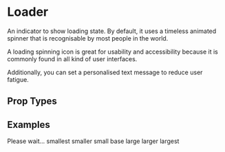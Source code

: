 

# Loader

An indicator to show loading state. By default, it uses a timeless animated spinner that is recognisable by most people in the world.

A loading spinning icon is great for usability and accessibility because it is commonly found in all kind of user interfaces.

Additionally, you can set a personalised text message to reduce user fatigue.

## Prop Types

<PropsTable component={Loader} />

## Examples
<CodeExample>
  <Loader />
</CodeExample>

<CodeExample desc='Blinking Loading Text'>
  <View fill style={{minHeight: 160}}>
    <Loader>Please wait...</Loader>
  </View>
</CodeExample>

<CodeExample desc='Loading Spinner Sizes'>
  <View style={style}>
    <Loader size='smallest'>smallest</Loader>
  </View>
  <View style={style}>
    <Loader size='smaller'>smaller</Loader>
  </View>
  <View style={style}>
    <Loader size='small'>small</Loader>
  </View>
  <View style={style}>
    <Loader>base</Loader>
  </View>
  <View style={style}>
    <Loader size='large'>large</Loader>
  </View>
  <View style={style}>
    <Loader size='larger'>larger</Loader>
  </View>
  <View style={style}>
    <Loader size='largest'>largest</Loader>
  </View>
</CodeExample>

<CodeExample desc='Custom Loader style'>
  <Loader iconClass='color-primary' />
</CodeExample>
